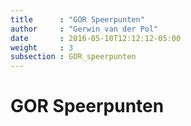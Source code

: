 ```yaml
---
title      : "GOR Speerpunten"
author     : "Gerwin van der Pol"
date       : 2016-05-10T12:12:12-05:00
weight     : 3
subsection : GOR_speerpunten
---
```


# GOR Speerpunten

